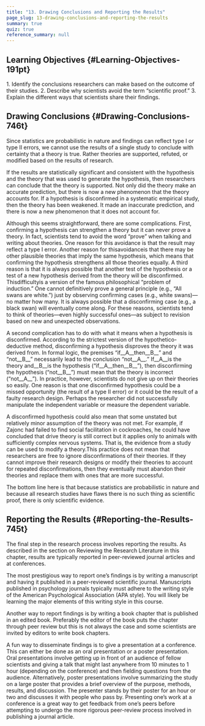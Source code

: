 ```yaml
---
title: "13. Drawing Conclusions and Reporting the Results"
page_slug: 13-drawing-conclusions-and-reporting-the-results
summary: true
quiz: true
reference_summary: null
---
```

<section className="content-chunk" aria-labelledby="Learning-Objectives-191pt" data-subsection-id="Learning-Objectives-191pt" data-show-header="true">

## Learning Objectives \{#Learning-Objectives-191pt}

1\. Identify the conclusions researchers can make based on the outcome of their studies. 2. Describe why scientists avoid the term “scientific proof.” 3. Explain the different ways that scientists share their findings.

</section>

<section className="content-chunk" aria-labelledby="Drawing-Conclusions-746t" data-subsection-id="Drawing-Conclusions-746t" data-show-header="true">

## Drawing Conclusions \{#Drawing-Conclusions-746t}

Since statistics are probabilistic in nature and findings can reflect type I or type II errors, we cannot use the results of a single study to conclude with certainty that a theory is true. Rather theories are supported, refuted, or modified based on the results of research.

If the results are statistically significant and consistent with the hypothesis and the theory that was used to generate the hypothesis, then researchers can conclude that the theory is supported. Not only did the theory make an accurate prediction, but there is now a new phenomenon that the theory accounts for. If a hypothesis is disconfirmed in a systematic empirical study, then the theory has been weakened. It made an inaccurate prediction, and there is now a new phenomenon that it does not account for.

Although this seems straightforward, there are some complications. First, confirming a hypothesis can strengthen a theory but it can never prove a theory. In fact, scientists tend to avoid the word “prove” when talking and writing about theories. One reason for this avoidance is that the result may reflect a type I error. Another reason for thisavoidanceis that there may be other plausible theories that imply the same hypothesis, which means that confirming the hypothesis strengthens all those theories equally. A third reason is that it is always possible that another test of the hypothesis or a test of a new hypothesis derived from the theory will be disconfirmed. Thisdifficultyis a version of the famous philosophical “problem of induction.” One cannot definitively prove a general principle (e.g., “All swans are white.”) just by observing confirming cases (e.g., white swans)—no matter how many. It is always possible that a disconfirming case (e.g., a black swan) will eventually come along. For these reasons, scientists tend to think of theories—even highly successful ones—as subject to revision based on new and unexpected observations.

A second complication has to do with what it means when a hypothesis is disconfirmed. According to the strictest version of the hypothetico-deductive method, disconfirming a hypothesis disproves the theory it was derived from. In formal logic, the premises “if__A__then__B__” and “not__B__” necessarily lead to the conclusion “not__A__.” If__A__is the theory and__B__is the hypothesis (“if__A__then__B__”), then disconfirming the hypothesis (“not__B__”) must mean that the theory is incorrect (“not__A__”). In practice, however, scientists do not give up on their theories so easily. One reason is that one disconfirmed hypothesis could be a missed opportunity (the result of a type II error) or it could be the result of a faulty research design. Perhaps the researcher did not successfully manipulate the independent variable or measure the dependent variable.

A disconfirmed hypothesis could also mean that some unstated but relatively minor assumption of the theory was not met. For example, if Zajonc had failed to find social facilitation in cockroaches, he could have concluded that drive theory is still correct but it applies only to animals with sufficiently complex nervous systems. That is, the evidence from a study can be used to modify a theory.This practice does not mean that researchers are free to ignore disconfirmations of their theories. If they cannot improve their research designs or modify their theories to account for repeated disconfirmations, then they eventually must abandon their theories and replace them with ones that are more successful.

The bottom line here is that because statistics are probabilistic in nature and because all research studies have flaws there is no such thing as scientific proof, there is only scientific evidence.

</section>

<section className="content-chunk" aria-labelledby="Reporting-the-Results-745t" data-subsection-id="Reporting-the-Results-745t" data-show-header="true">

## Reporting the Results \{#Reporting-the-Results-745t}

The final step in the research process involves reporting the results. As described in the section on Reviewing the Research Literature in this chapter, results are typically reported in peer-reviewed journal articles and at conferences.

The most prestigious way to report one’s findings is by writing a manuscript and having it published in a peer-reviewed scientific journal. Manuscripts published in psychology journals typically must adhere to the writing style of the American Psychological Association (APA style). You will likely be learning the major elements of this writing style in this course.

Another way to report findings is by writing a book chapter that is published in an edited book. Preferably the editor of the book puts the chapter through peer review but this is not always the case and some scientists are invited by editors to write book chapters.

A fun way to disseminate findings is to give a presentation at a conference. This can either be done as an oral presentation or a poster presentation. Oral presentations involve getting up in front of an audience of fellow scientists and giving a talk that might last anywhere from 10 minutes to 1 hour (depending on the conference) and then fielding questions from the audience. Alternatively, poster presentations involve summarizing the study on a large poster that provides a brief overview of the purpose, methods, results, and discussion. The presenter stands by their poster for an hour or two and discusses it with people who pass by. Presenting one’s work at a conference is a great way to get feedback from one’s peers before attempting to undergo the more rigorous peer-review process involved in publishing a journal article.

</section>

